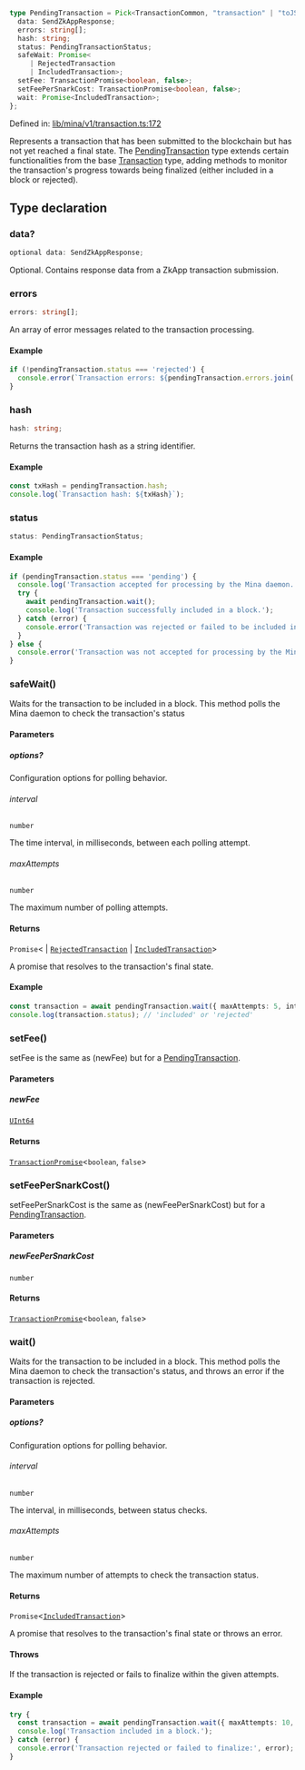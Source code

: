 ```ts
type PendingTransaction = Pick<TransactionCommon, "transaction" | "toJSON" | "toPretty"> & {
  data: SendZkAppResponse;
  errors: string[];
  hash: string;
  status: PendingTransactionStatus;
  safeWait: Promise<
     | RejectedTransaction
     | IncludedTransaction>;
  setFee: TransactionPromise<boolean, false>;
  setFeePerSnarkCost: TransactionPromise<boolean, false>;
  wait: Promise<IncludedTransaction>;
};
```

Defined in: [lib/mina/v1/transaction.ts:172](https://github.com/o1-labs/o1js/blob/46b9772d07785397c4bd76a102bc9f6730d321bb/src/lib/mina/v1/transaction.ts#L172)

Represents a transaction that has been submitted to the blockchain but has not yet reached a final state.
The [PendingTransaction](PendingTransaction.mdx) type extends certain functionalities from the base [Transaction](Transaction.mdx) type,
adding methods to monitor the transaction's progress towards being finalized (either included in a block or rejected).

## Type declaration

### data?

```ts
optional data: SendZkAppResponse;
```

Optional. Contains response data from a ZkApp transaction submission.

### errors

```ts
errors: string[];
```

An array of error messages related to the transaction processing.

#### Example

```ts
if (!pendingTransaction.status === 'rejected') {
  console.error(`Transaction errors: ${pendingTransaction.errors.join(', ')}`);
}
```

### hash

```ts
hash: string;
```

Returns the transaction hash as a string identifier.

#### Example

```ts
const txHash = pendingTransaction.hash;
console.log(`Transaction hash: ${txHash}`);
```

### status

```ts
status: PendingTransactionStatus;
```

#### Example

```ts
if (pendingTransaction.status === 'pending') {
  console.log('Transaction accepted for processing by the Mina daemon.');
  try {
    await pendingTransaction.wait();
    console.log('Transaction successfully included in a block.');
  } catch (error) {
    console.error('Transaction was rejected or failed to be included in a block:', error);
  }
} else {
  console.error('Transaction was not accepted for processing by the Mina daemon.');
}
```

### safeWait()

Waits for the transaction to be included in a block. This method polls the Mina daemon to check the transaction's status

#### Parameters

##### options?

Configuration options for polling behavior.

###### interval

`number`

The time interval, in milliseconds, between each polling attempt.

###### maxAttempts

`number`

The maximum number of polling attempts.

#### Returns

`Promise`\<
  \| [`RejectedTransaction`](RejectedTransaction.mdx)
  \| [`IncludedTransaction`](IncludedTransaction.mdx)\>

A promise that resolves to the transaction's final state.

#### Example

```ts
const transaction = await pendingTransaction.wait({ maxAttempts: 5, interval: 1000 });
console.log(transaction.status); // 'included' or 'rejected'
```

### setFee()

setFee is the same as (newFee) but for a [PendingTransaction](PendingTransaction.mdx).

#### Parameters

##### newFee

[`UInt64`](../../../classes/UInt64.mdx)

#### Returns

[`TransactionPromise`](../../../type-aliases/TransactionPromise.mdx)\<`boolean`, `false`\>

### setFeePerSnarkCost()

setFeePerSnarkCost is the same as (newFeePerSnarkCost) but for a [PendingTransaction](PendingTransaction.mdx).

#### Parameters

##### newFeePerSnarkCost

`number`

#### Returns

[`TransactionPromise`](../../../type-aliases/TransactionPromise.mdx)\<`boolean`, `false`\>

### wait()

Waits for the transaction to be included in a block. This method polls the Mina daemon to check the transaction's status, and throws an error if the transaction is rejected.

#### Parameters

##### options?

Configuration options for polling behavior.

###### interval

`number`

The interval, in milliseconds, between status checks.

###### maxAttempts

`number`

The maximum number of attempts to check the transaction status.

#### Returns

`Promise`\<[`IncludedTransaction`](IncludedTransaction.mdx)\>

A promise that resolves to the transaction's final state or throws an error.

#### Throws

If the transaction is rejected or fails to finalize within the given attempts.

#### Example

```ts
try {
  const transaction = await pendingTransaction.wait({ maxAttempts: 10, interval: 2000 });
  console.log('Transaction included in a block.');
} catch (error) {
  console.error('Transaction rejected or failed to finalize:', error);
}
```
